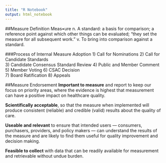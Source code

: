 ```yaml
---
title: "R Notebook"
output: html_notebook
---
```


##Measure Definition
Meas•ure n. A standard: a basis for comparison; a reference point against which other things can be evaluated; “they set the measure for all subsequent work.” v. To bring into comparison against a standard.

###Process of Internal Measure Adoption
1) Call for Nominations
2) Call for Candidate Standards  
3) Candidate Consensus Standard Review
4) Public and Member Comment
5) Member Voting
6) CSAC Decision  
7) Board Ratification
8) Appeals

##Measure Endorsement 
__Important to measure__ and report to keep our focus on priority areas, where the evidence is highest that measurement can have a positive impact on healthcare quality.

__Scientifically acceptable__, so that the measure when implemented will produce consistent (reliable) and credible (valid) results about the quality of care.

__Useable and relevant__ to ensure that intended users — consumers, purchasers, providers, and policy makers — can understand the results of the measure and are likely to find them useful for quality improvement and decision making.

__Feasible to collect__ with data that can be readily available for measurement and retrievable without undue burden.